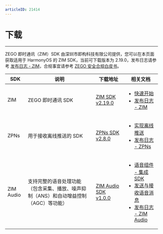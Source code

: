 ```yaml
---
articleID: 21414
---
```


# 下载

- - -

ZEGO 即时通讯（ZIM）SDK 由深圳市即构科技有限公司提供，您可以在本页面获取适用于 HarmonyOS 的 ZIM SDK，当前可下载版本为 2.19.0，发布日志请参考 [发布日志 - ZIM](./Release%20notes.mdx)，合规事宜请参考 [ZEGO 安全合规白皮书](https://doc-zh.zego.im/article/16142)。


| SDK | 说明 | 下载地址 | 相关文档 |
| --- | --- | --- | --- |
| ZIM | ZEGO 即时通讯 SDK | [ZIM SDK v2.19.0](https://storage.zego.im/zim/sdk/ohos/ZIM-ohos-shared-ets.zip) | <ul><li>[快速开始](./../Send%20and%20receive%20messages.mdx)</li><li>[发布日志 - ZIM](./ZIM%20release%20notes.mdx)</li></ul> |
| ZPNs | 用于接收离线推送的 SDK | [ZPNs SDK v2.8.0](https://storage.zego.im/zpns/sdk/ohos-next/ZPNs-ohos-shared-ets.zip) | <ul><li>[实现离线推送](./../Offline%20push%20notifications/Implement%20offline%20push%20notification.mdx)</li><li>[发布日志 - ZPNs](./ZPNs%20release%20notes.mdx)</li></ul> |
| ZIM Audio | 支持完整的语音处理功能（包含采集、播放、噪声抑制（ANS）和自动增益控制（AGC）等功能） | [ZIM Audio SDK v1.0.0]() | <ul><li>[语音组件 - 集成 SDK](./../ZIM%20Audio/Integrate%20the%20ZIM%20Audio%20SDK.mdx)</li><li>[发送与接收语音消息](./../ZIM%20Audio/Send%20and%20receive%20audio%20messages.mdx)</li><li>[发布日志 - ZIM Audio](./ZIM%20Audio%20release%20notes.mdx)</li></ul> |